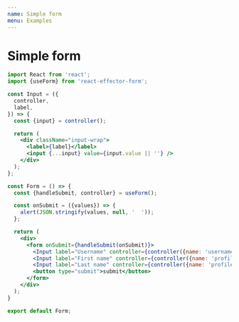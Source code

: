 ```yaml
---
name: Simple form
menu: Examples
---
```


# Simple form

<Playground>
	<SimpleForm />
</Playground>

```jsx
import React from 'react';
import {useForm} from 'react-effector-form';

const Input = ({
  controller,
  label,
}) => {
  const {input} = controller();

  return (
    <div className="input-wrap">
      <label>{label}</label>
      <input {...input} value={input.value || ''} />
    </div>
  );
};

const Form = () => {
  const {handleSubmit, controller} = useForm();

  const onSubmit = ({values}) => {
    alert(JSON.stringify(values, null, '  '));
  };

  return (
    <div>
      <form onSubmit={handleSubmit(onSubmit)}>
        <Input label="Username" controller={controller({name: 'username'})} />
        <Input label="First name" controller={controller({name: 'profile.firstName'})} />
        <Input label="Last name" controller={controller({name: 'profile.lastName'})} />
        <button type="submit">submit</button>
      </form>
    </div>
  );
}

export default Form;
```


